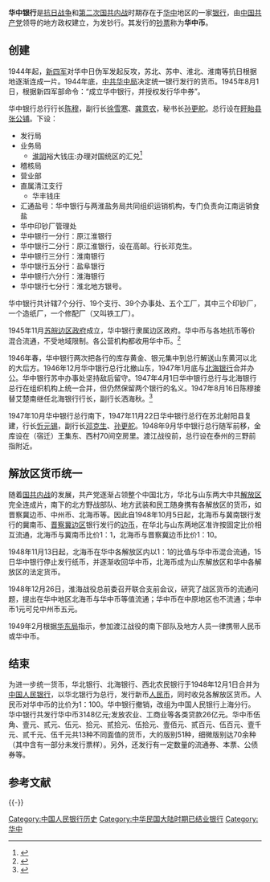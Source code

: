 {{refimprove|time=2016-10-29T16:38:40+00:00}}
'''华中银行'''是[[抗日战争|抗日战争]]和[[第二次国共内战|第二次国共内战]]时期存在于[[华中|华中]]地区的一家[[银行|银行]]，由[[中国共产党|中国共产党]]领导的地方政权建立，为发钞行。其发行的[[钞票|钞票]]称为'''华中币'''。
 
==创建==
1944年起，[[新四军|新四军]]对华中日伪军发起反攻，苏北、苏中、淮北、淮南等抗日根据地逐渐连成一片。1944年底，[[华中局|中共华中局]]决定统一银行发行的货币。1945年8月1日，根据新四军部命令：“成立华中银行，并授权发行华中券”。

华中银行总行行长[[陈穆_(1910年)|陈穆]]，副行长[[徐雪寒|徐雪寒]]、[[龚意农|龚意农]]，秘书长[[孙更舵|孙更舵]]。总行设在[[盱眙县|盱眙县]][[张铺镇|张公铺]]。下设：
*发行局
*业务局
**[[淮阴|淮阴]]裕大钱庄:办理对国统区的汇兑<ref>{{Cite web |url=http://www.financialnews.com.cn/zt/kzsl70/jrkz/201509/t20150904_83381.html |title=“记抗战时期华中银行二三事”，本报记者 王峰 通讯员 王青，《金融时报》，2016年10月10日 |accessdate=2016年10月29日 |archive-date=2017年2月22日 |archive-url=https://web.archive.org/web/20170222141852/http://www.financialnews.com.cn/zt/kzsl70/jrkz/201509/t20150904_83381.html |dead-url=no }}</ref>
*稽核局
*营业部
*直属清江支行
**华丰钱庄
*汇通盐号：华中银行与两淮盐务局共同组织运销机构，专门负责向江南运销食盐
*华中印钞厂管理处
*华中银行一分行：原江淮银行
*华中银行二分行：原江淮银行，设在高邮。行长邓克生。
*华中银行三分行：淮南银行
*华中银行五分行：盐阜银行
*华中银行六分行：淮海银行
*华中银行七分行：淮北地方银号。
华中银行共计辖7个分行、19个支行、39个办事处、五个工厂，其中三个印钞厂，一个造纸厂，一个修配厂（又叫铁工厂）。

1945年11月[[苏皖边区政府|苏皖边区政府]]成立，华中银行隶属边区政府。华中币与各地抗币等价混合流通，不受地域限制。各公营机构都收用华中币。<ref>{{Cite web |url=http://roll.sohu.com/20140225/n395584151.shtml |title=《江苏经济报》：华中银行与两大战役，2014年2月25日 |accessdate=2016年10月29日 |archive-date=2017年2月22日 |archive-url=https://web.archive.org/web/20170222104910/http://roll.sohu.com/20140225/n395584151.shtml |dead-url=no }}</ref>
  
1946年春，华中银行两次把各行的库存黄金、银元集中到总行解送山东黄河以北的大后方。1946年12月华中银行总行北撤山东，1947年1月底与[[北海银行|北海银行]]合并办公。华中银行苏中办事处坚持敌后留守。1947年4月1日华中银行总行与北海银行总行在组织机构上统一合并，但仍然保留两个银行的名义。1947年8月16日陈穆接替艾楚南继任北海银行行长，副行长洒海秋。<ref>{{Cite web |url=http://www.xici.net/d111068235.htm |title=王青：《陈穆与华中银行》 发表于《中国金融》 2008(3):84-86 |accessdate=2016-10-29 |archive-date=2017-02-22 |archive-url=https://web.archive.org/web/20170222081422/http://www.xici.net/d111068235.htm |dead-url=no }}</ref>

1947年10月华中银行总行南下，1947年11月22日华中银行总行在苏北射阳县复建，行长[[忻元锡|忻元锡]]，副行长[[邓克生|邓克生]]、[[孙更舵|孙更舵]]。1948年9月华中银行总行随军前移，金库设在（宿迁）王集东、西村70间空房里。渡江战役前，总行设在泰州的三野前指附近。
==解放区货币统一 ==
随着[[第二次国共内战|国共内战]]的发展，共产党逐渐占领整个中国北方，华北与山东两大中共[[解放区|解放区]]完全连成片，南下的北方野战部队、地方武装和民工随身携有各解放区的货币，如晋察冀边币、中州币、北海币等。因此自1948年10月5日起，北海币与冀南银行发行的冀南币、[[晋察冀边区|晋察冀边区]]银行发行的[[边币|边币]]，在华北与山东两地区准许按固定比价相互流通，北海币与冀南币比价1：1，北海币与晋察冀边币比价1：10。

1948年11月13日起，北海币在华中各解放区内以1：1的比值与华中币混合流通，15日华中银行停止发行纸币，并逐渐收回华中币，北海币成为山东解放区和华中各解放区的法定货币。

1948年12月26日，淮海战役总前委召开联合支前会议，研究了战区货币的流通问题，提出在华中地区北海币与华中币等值流通；华中币在中原地区也不流通；华中币1元可兑中州币五元。

1949年2月根据[[华东局|华东局]]指示，参加渡江战役的南下部队及地方人员一律携带人民币或华中币。 
 
==结束==

为进一步统一货币，华北银行、北海银行、西北农民银行于1948年12月1日合并为[[中国人民银行|中国人民银行]]，以华北银行为总行，发行新币[[人民币|人民币]]，同时收兑各解放区货币。人民币对华中币的比价为1：100。华中银行撤销，改组为中国人民银行上海分行。华中银行共发行华中币3148亿元;发放农业、工商业等各类贷款26亿元。华中币伍角、壹元、贰元、伍元、拾元、贰拾元、伍拾元、壹佰元、贰百元、伍百元、壹千元、贰千元、伍千元共13种不同面值的货币，大的版别51种，细微版别达70余种（其中含有一部分未发行票样）。另外，还发行有一定数量的流通券、本票、公债券等。

== 参考文献 ==
{{Reflist|30em}}

{{-}}
{{ROCCurrencies}}

[[Category:中国人民银行历史|Category:中国人民银行历史]]
[[Category:中华民国大陆时期已结业银行|Category:中华民国大陆时期已结业银行]]
[[Category:华中|Category:华中]]